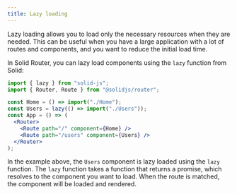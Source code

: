 ---
title: Lazy loading
---

Lazy loading allows you to load only the necessary resources when they are needed.
This can be useful when you have a large application with a lot of routes and components, and you want to reduce the initial load time.

In Solid Router, you can lazy load components using the `lazy` function from Solid:

```jsx
import { lazy } from "solid-js";
import { Router, Route } from "@solidjs/router";

const Home = () => import("./Home");
const Users = lazy(() => import("./Users"));
const App = () => (
  <Router>
    <Route path="/" component={Home} />
    <Route path="/users" component={Users} />
  </Router>
);
```

In the example above, the `Users` component is lazy loaded using the `lazy` function.
The `lazy` function takes a function that returns a promise, which resolves to the component you want to load.
When the route is matched, the component will be loaded and rendered.
